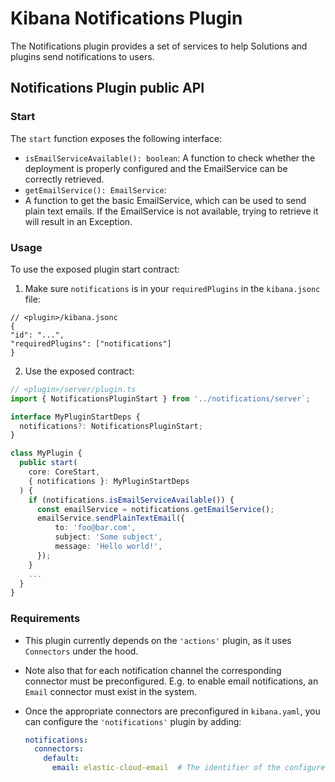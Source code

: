 # Kibana Notifications Plugin

The Notifications plugin provides a set of services to help Solutions and plugins send notifications to users.

## Notifications Plugin public API

### Start

The `start` function exposes the following interface:

- `isEmailServiceAvailable(): boolean`:
  A function to check whether the deployment is properly configured and the EmailService can be correctly retrieved.
- `getEmailService(): EmailService`:
- A function to get the basic EmailService, which can be used to send plain text emails. If the EmailService is not available, trying to retrieve it will result in an Exception.


### Usage

To use the exposed plugin start contract:

1. Make sure `notifications` is in your `requiredPlugins` in the `kibana.jsonc` file:

```json5
// <plugin>/kibana.jsonc
{
"id": "...",
"requiredPlugins": ["notifications"]
}
```

2. Use the exposed contract:

```ts
// <plugin>/server/plugin.ts
import { NotificationsPluginStart } from '../notifications/server`;

interface MyPluginStartDeps {
  notifications?: NotificationsPluginStart;
}

class MyPlugin {
  public start(
    core: CoreStart,
    { notifications }: MyPluginStartDeps
  ) {
    if (notifications.isEmailServiceAvailable()) {
      const emailService = notifications.getEmailService();
      emailService.sendPlainTextEmail({
          to: 'foo@bar.com',
          subject: 'Some subject',
          message: 'Hello world!',
      });
    }
    ...
  }
}
```

### Requirements

- This plugin currently depends on the `'actions'` plugin, as it uses `Connectors` under the hood.
- Note also that for each notification channel the corresponding connector must be preconfigured. E.g. to enable email notifications, an `Email` connector must exist in the system.
- Once the appropriate connectors are preconfigured in `kibana.yaml`, you can configure the `'notifications'` plugin by adding:

  ```yaml
  notifications:
    connectors:
      default:
        email: elastic-cloud-email  # The identifier of the configured connector
  ```
